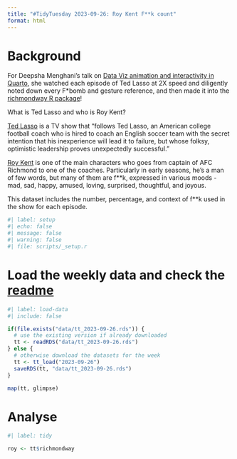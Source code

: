 ```yaml
---
title: "#TidyTuesday 2023-09-26: Roy Kent F**k count"
format: html
---
```


# Background

For Deepsha Menghani's talk on [Data Viz animation and interactivity in Quarto](https://deepshamenghani.github.io/posit_plotly_crosstalk/#/title-slide), she watched each episode of Ted Lasso at 2X speed and diligently noted down every F*bomb and gesture reference, and then made it into the [richmondway R package](https://github.com/deepshamenghani/richmondway)!

What is Ted Lasso and who is Roy Kent?

[Ted Lasso](https://en.wikipedia.org/wiki/Ted_Lasso) is a TV show that "follows Ted Lasso, an American college football coach who is hired to coach an English soccer team with the secret intention that his inexperience will lead it to failure, but whose folksy, optimistic leadership proves unexpectedly successful."

[Roy Kent](https://ted-lasso.fandom.com/wiki/Roy_Kent) is one of the main characters who goes from captain of AFC Richmond to one of the coaches. Particularly in early seasons, he's a man of few words, but many of them are f**k, expressed in various moods - mad, sad, happy, amused, loving, surprised, thoughtful, and joyous.

This dataset includes the number, percentage, and context of f**k used in the show for each episode.

```r
#| label: setup
#| echo: false
#| message: false
#| warning: false
#| file: scripts/_setup.r

```

# Load the weekly data and check the [readme](https://github.com/rfordatascience/tidytuesday/tree/main/data/tt_year/2023-09-26)

```r
#| label: load-data
#| include: false

if(file.exists("data/tt_2023-09-26.rds")) {
  # use the existing version if already downloaded
  tt <- readRDS("data/tt_2023-09-26.rds")
} else {
  # otherwise download the datasets for the week
  tt <- tt_load("2023-09-26")
  saveRDS(tt, "data/tt_2023-09-26.rds")
}

map(tt, glimpse)

```


# Analyse

```r
#| label: tidy

roy <- tt$richmondway

```

